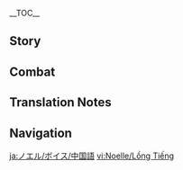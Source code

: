 {{CharacterTabs}}
{{LanguageTabs}}

__TOC__
==Story==
{{VO/Story
|character           = Noelle
|language            = zh
|language_s          = zh
|language_t          = zh-tw
|name_s              = 诺艾尔
|name_t              = 諾艾爾

<!-- Hello -->
|vo_01_01_title_s    = 初次见面…
|vo_01_01_title_t    = 初次見面…
|vo_01_01_subtitle   = Hello
|vo_01_01_file       = VO_{language}{character} Hello.ogg
|vo_01_01_tx_s       = 我是诺艾尔，西风骑士团的女仆，从今天起会陪你一起去冒险。如果遇到任何困扰或者麻烦，不用担心，我都会尽全力帮你解决的。嗯，现在就可以哦。
|vo_01_01_tx_t       = 我是諾艾爾，西風騎士團的女僕，從今天起會陪{{MC|你|妳}}一起去冒險。如果遇到任何困擾或者麻煩，不用擔心，我都會盡全力幫{{MC|你|妳}}解決的。嗯，現在就可以哦。
|vo_01_01_rm         = Wǒ shì Nuò'ài'ěr, Xīfēng Qíshì-tuán de nǚpú, cóng jīntiān qǐ huì péi nǐ yīqǐ qù màoxiǎn. Rúguǒ yùdào rènhé kùnrǎo huòzhě máfan, bùyòng dānxīn, wǒ dōuhuì jìnquánlì bāng nǐ jiějué de. Ǹg, xiànzài jiù kéyǐ o.

<!-- Chats -->
|vo_02_01_title_s    = 闲聊・帮忙
|vo_02_01_title_t    = 閒聊・幫忙
|vo_02_01_subtitle   = Chat: A Favor
|vo_02_01_file       = VO_{language}{character} Chat - A Favor.ogg
|vo_02_01_tx_s       = 交给我吧！什么都可以交给我！&mdash;&mdash;对了，你要拜托我做什么来着？我还没来得及听…
|vo_02_01_tx_t       = 交給我吧！什麼都可以交給我！&mdash;&mdash;對了，{{MC|你|妳}}要拜託我做什麼來著？我還沒來得及聽…
|vo_02_01_rm         = Jiāo géi wǒ ba! Shénme dōu kéyǐ jiāo géi wǒ! {{lmdash}}Duìle, nǐ yào bàituō wǒ zuò shénme láizhe? Wǒ háiméi láidéjí tīng...
|vo_02_02_title_s    = 闲聊・休息
|vo_02_02_title_t    = 閒聊・休息
|vo_02_02_subtitle   = Chat: Rest
|vo_02_02_file       = VO_{language}{character} Chat - Rest.ogg
|vo_02_02_tx_s       = 有点累了吗？那就在这里休息吧，我去为你沏茶，要全糖、半糖，还是无糖？
|vo_02_02_tx_t       = 有點累了嗎？那就在這裡休息吧，我去為{{MC|你|妳}}沏茶，要全糖、半糖，還是無糖？
|vo_02_02_rm_s       = Yǒudiǎn lèile ma? Nà jiù zài zhèli xiūxi ba, wǒ qù wèi nǐ qīchá, yào quántáng, bàntáng, háishì wútáng?
|vo_02_02_rm_t       = Yǒudiǎn lèile ma? Nà jiù zài zhèli xiūxí ba, wǒ qù wèi nǐ qīchá, yào quántáng, bàntáng, háishì wútáng?
|vo_02_03_title_s    = 闲聊・可靠
|vo_02_03_title_t    = 閒聊・可靠
|vo_02_03_subtitle   = Chat: Being Reliable
|vo_02_03_file       = VO_{language}{character} Chat - Being Reliable.ogg
|vo_02_03_tx_s       = 只要你需要我，我随时都会出现在你的身边。
|vo_02_03_tx_t       = 只要{{MC|你|妳}}需要我，我隨時都會出現在{{MC|你|妳}}的身邊。
|vo_02_03_rm         = Zhǐyào nǐ xūyào wǒ, wǒ suíshí dōuhuì chūxiàn zài nǐ shēnbiān.

<!-- Weather -->
|vo_03_01_title_s    = 下雨的时候…
|vo_03_01_title_t    = 下雨的時候…
|vo_03_01_subtitle   = When It Rains
|vo_03_01_file       = VO_{language}{character} When It Rains.ogg
|vo_03_01_tx_s       = 糟了，大家的衣服还晾在外面！我能不能现在回去收拾一下？
|vo_03_01_tx_t       = 糟了，大家的衣服還晾在外面！我能不能現在回去收拾一下？
|vo_03_01_rm         = Zāole, dàjiā de yīfú hái liàng zài wàimiàn! Wǒ néngbunéng xiànzài huíqù shōushí yīxià?
|vo_03_02_title_s    = 打雷的时候…
|vo_03_02_title_t    = 打雷的時候…
|vo_03_02_subtitle   = When Thunder Strikes
|vo_03_02_file       = VO_{language}{character} When Thunder Strikes.ogg
|vo_03_02_tx_s       = 遇到打雷还是待在屋子里比较好哦，如果有非出门不可的事，就交给我吧。
|vo_03_02_tx_t       = 遇到打雷還是待在屋子裡比較好哦，如果有非出門不可的事，就交給我吧。
|vo_03_02_rm         = Yùdào dǎléi háishì dài zài wūzi lǐ bǐjiào hǎo o, rúguǒ yǒu fēi chūmén bùkě de shì, jiù jiāo gěi wǒ ba.
|vo_03_03_title_s    = 阳光很好…
|vo_03_03_title_t    = 陽光很好…
|vo_03_03_subtitle   = When the Sun Is Out
|vo_03_03_file       = VO_{language}{character} When the Sun Is Out.ogg
|vo_03_03_tx_s       = 天气晴朗，不如做一些和「阳光」有关的事吧。欸？具体一点…只要能让你的心情也变得晴朗的事，都可以。
|vo_03_03_tx_t       = 天氣晴朗，不如做一些和「陽光」有關的事吧。欸？具體一點…只要能讓{{MC|你|妳}}的心情也變得晴朗的事，都可以。
|vo_03_03_rm_s       = Tiānqì qínglǎng, bùrú zuò yīxiē hé "yángguāng" yǒuguān de shì ba. Ei? Jùtǐ yīdiǎn... Zhǐyào néng ràng nǐ de xīnqíng yě biàn dé qínglǎng de shì, dōu kěyǐ.
|vo_03_03_rm_t       = Tiānqì qínglǎng, bùrú zuò yīxiē hàn "yángguāng" yǒuguān de shì ba. Ei? Jùtǐ yīdiǎn... Zhǐyào néng ràng nǐ de xīnqíng yě biàn dé qínglǎng de shì, dōu kěyǐ.
|vo_03_04_title_s    = 起风的时候…
|vo_03_04_title_t    = 起風的時候…
|vo_03_04_subtitle   = When It's Windy
|vo_03_04_file       = VO_{language}{character} When It's Windy.ogg
|vo_03_04_tx_s       = 听见了吗？是风神的声音。每到我心烦意乱的时候，听见风声就能平静下来。
|vo_03_04_tx_t       = 聽見了嗎？是風神的聲音。每到我心煩意亂的時候，聽見風聲就能平靜下來。
|vo_03_04_rm         = Tīngjiànle ma? Shì Fēngshén de shēngyīn. Měidào wǒ xīnfányìluàn de shíhòu, tīngjiàn fēngshēng jiùnéng píngjìng xiàlái.

<!-- Greetings -->
|vo_04_01_title_s    = 早上好…
|vo_04_01_title_t    = 早安…
|vo_04_01_subtitle   = Good Morning
|vo_04_01_file       = VO_{language}{character} Good Morning.ogg
|vo_04_01_tx_s       = 早上好，早餐已经做好了哦。我就待在你身边，如果哪里不合口味，请随时告诉我。
|vo_04_01_tx_t       = 早安，早餐已經做好了哦。我就待在{{MC|你|妳}}身邊，如果哪裡不合口味，請隨時告訴我。
|vo_04_01_rm_s       = Zǎoshanghǎo, zǎocān yǐjīng zuòhǎole o. Wǒ jiù dài zài nǐ shēnbiān, rúguǒ nǎlǐ bùhé kǒuwèi, qǐng suíshí gàosù wǒ.
|vo_04_01_rm_t       = Zǎo'ān, zǎocān yǐjīng zuòhǎole o. Wǒ jiù dài zài nǐ shēnbiān, rúguǒ nǎlǐ bùhé kǒuwèi, qǐng suíshí gàosù wǒ.
|vo_04_02_title_s    = 中午好…
|vo_04_02_title_t    = 午安…
|vo_04_02_subtitle   = Good Afternoon
|vo_04_02_file       = VO_{language}{character} Good Afternoon.ogg
|vo_04_02_tx_s       = 想要坐下来喝杯茶吗？我去为你准备。对了，我还顺手准备了厚云朵松饼，是我的拿手菜哦，请一定要尝一尝。
|vo_04_02_tx_t       = 想要坐下來喝杯茶嗎？我去為{{MC|你|妳}}準備。對了，我還順手準備了厚雲朵鬆餅，是我的拿手菜哦，請一定要嘗一嘗。
|vo_04_02_rm         = Xiǎngyào zuòxiàlái hē bēi chá ma? Wǒ qù wèi nǐ zhǔnbèi. Duìle, wǒ hái shùnshǒu zhǔnbèile Hòuyúnduǒ Sōngbǐng, shì wǒ de náshǒucài o, qǐng yīdìng yào chángyicháng.
|vo_04_03_title_s    = 晚上好…
|vo_04_03_title_t    = 晚上好…
|vo_04_03_subtitle   = Good Evening
|vo_04_03_file       = VO_{language}{character} Good Evening.ogg
|vo_04_03_tx_s       = 晚上是大家的休息时间，也是我最忙的时候…安柏洗好的发带放在哪了？凯亚新买的眼罩有几套？我会全部记住的，这是女仆的责任。
|vo_04_03_tx_t       = 晚上是大家的休息時間，也是我最忙的時候…安柏洗好的髮帶放在哪了？凱亞新買的眼罩有幾套？我會全部記住的，這是女僕的責任。
|vo_04_03_rm_s       = Wǎnshàng shì dàjiā de xiūxi shíjiān, yěshì wǒ zuì máng de shíhòu... Ānbó xǐhǎo de fǎdài fàng zàinǎle? Kǎiyà xīnmǎi de yǎnzhào yǒu jǐ tào? Wǒ huì quánbù jìzhù de, zhè shì nǚpú de zérèn.
|vo_04_03_rm_t       = Wǎnshàng shì dàjiā de xiūxí shíjiān, yěshì wǒ zuì máng de shíhòu... Ānbó xǐhǎo de fǎdài fàng zàinǎle? Kǎiyà xīnmǎi de yǎnzhào yǒu jǐ tào? Wǒ huì quánbù jìzhù de, zhè shì nǚpú de zérèn.
|vo_04_04_title_s    = 晚安…
|vo_04_04_title_t    = 晚安…
|vo_04_04_friendship = 4
|vo_04_04_subtitle   = Good Night
|vo_04_04_file       = VO_{language}{character} Good Night.ogg
|vo_04_04_tx_s       = 今天的冒险辛苦你了，请去休息吧。我还要回骑士团一趟…欸？要我守候你入睡吗？…唔…倒是没什么问题，不过…不是在捉弄我吧？
|vo_04_04_tx_t       = 今天的冒險辛苦{{MC|你|妳}}了，請去休息吧。我還要回騎士團一趟…欸？要我守候{{MC|你|妳}}入睡嗎？…唔…倒是沒什麼問題，不過…不是在捉弄我吧？
|vo_04_04_rm_s       = Jīntiān de màoxiǎn xīnkǔnǐle, qǐng qù xiūxi ba. Wǒ háiyào huí Qíshì-tuán yītàng... Ei? Yào wǒ shǒuhòu nǐ rùshuì ma? ...Wu... Dǎoshì méishénme wèntí, bùguò... Bùshì zài zhuōnòng wǒ ba?
|vo_04_04_rm_t       = Jīntiān de màoxiǎn xīnkǔnǐle, qǐng qù xiūxí ba. Wǒ háiyào huí Qíshì-tuán yītàng... Ei? Yào wǒ shǒuhòu nǐ rùshuì ma? ...Wu... Dǎoshì méishénme wèntí, bùguò... Bùshì zài zhuōnòng wǒ ba?

<!-- About -->
|vo_05_01_title_s    = 关于诺艾尔自己・自律
|vo_05_01_title_t    = 關於諾艾爾自己・自律
|vo_05_01_subtitle   = About {character}: Discipline
|vo_05_01_file       = VO_{language}{character} About {character} - Discipline.ogg
|vo_05_01_tx_s       = 我只是每天都做同样的事，和真正的骑士比起来还差远了…但这是通往骑士之路的修行，修行可不能只是嘴上说说而已啊。
|vo_05_01_tx_t       = 我只是每天都做同樣的事，和真正的騎士比起來還差遠了…但這是通往騎士之路的修行，修行可不能只是嘴上說說而已啊。
|vo_05_01_rm_s       = Wó zhǐshì měitiān dōu zuò tóngyàng de shì, hé zhēnzhèng de Qíshì bíqǐlái hái chāyuǎnle... Dàn zhè shì tōngwǎng Qíshì zhī lù de xiūxíng, xiūxíng bù kěnéng zhǐshì zuǐshàng shuōshuo éryǐ a.
|vo_05_01_rm_t       = Wó zhǐshì měitiān dōu zuò tóngyàng de shì, hàn zhēnzhèng de Qíshì bíqǐlái hái chāyuǎnle... Dàn zhè shì tōngwǎng Qíshì zhī lù de xiūxíng, xiūxíng bù kěnéng zhǐshì zuǐshàng shuōshuo éryǐ a.
|vo_05_02_title_s    = 关于诺艾尔自己・分歧
|vo_05_02_title_t    = 關於諾艾爾自己・分歧
|vo_05_02_subtitle   = About {character}: Disagreement
|vo_05_02_file       = VO_{language}{character} About {character} - Disagreement.ogg
|vo_05_02_tx_s       = 我有点不太擅长和别人争辩，很多时候说不清道理，还会惹别人生气，所以我就会先按我的想法去做，结果又被人说是「固执」了…我只是想用结果说服他而已，这也是「固执」吗？
|vo_05_02_tx_t       = 我有點不太擅長和別人爭辯，很多時候說不清道理，還會惹別人生氣，所以我就會先按我的想法去做，結果又被人說是「固執」了…我只是想用結果說服他而已，這也是「固執」嗎？
|vo_05_02_rm_s       = Wǒ yǒudiǎn bù tài shàncháng hé biérén zhēngbiàn, hěnduō shíhòu shuōbuqīng dàolǐ, háihuì rě biérén shēngqì, suǒyǐ wǒ jiùhuì xiān àn wǒ de xiǎngfǎ qù zuò, jiéguǒ yòu bèi rén shuō shì "gùzhí" le... Wǒ zhǐshì xiǎng yòng jiéguǒ shuōfú tā éryǐ, zhè yěshì "gùzhí" ma?
|vo_05_02_rm_t       = Wǒ yǒudiǎn bù tài shàncháng hàn biérén zhēngbiàn, hěnduō shíhòu shuōbuqīng dàolǐ, háihuì rě biérén shēngqì, suǒyǐ wǒ jiùhuì xiān àn wǒ de xiǎngfǎ qù zuò, jiéguǒ yòu bèi rén shuō shì "gùzhí" le... Wǒ zhǐshì xiǎng yòng jiéguǒ shuìfú tā éryǐ, zhè yěshì "gùzhí" ma?

<!-- About Us -->
|vo_06_01_title_s    = 关于我们・身份
|vo_06_01_title_t    = 關於我們・身分
|vo_06_01_subtitle   = About Us: Identities
|vo_06_01_file       = VO_{language}{character} About Us - Identities.ogg
|vo_06_01_tx_s       = 我的奉献是出于自由的奉献，「女仆」在我看来就是最自由的身份。厨师、园丁、战士、向导…你需要我是什么，我就是什么！
|vo_06_01_tx_t       = 我的奉獻是出於自由的奉獻，「女僕」在我看來就是最自由的身分。廚師、園丁、戰士、嚮導…{{MC|你|妳}}需要我是什麼，我就是什麼！
|vo_06_01_rm         = Wǒ de fèngxiàn shì chū yú zìyóu de fèngxiàn, "nǚpú" zài wǒ kànlái jiùshì zuì zìyóu de shēnfèn. Chúshī, yuándīng, zhànshì, xiàngdǎo... Nǐ xūyào wǒ shì shénme, wǒ jiùshì shénme!
|vo_06_02_title_s    = 关于我们・叮嘱
|vo_06_02_title_t    = 關於我們・叮囑
|vo_06_02_friendship = 6
|vo_06_02_subtitle   = About Us: Reminders
|vo_06_02_file       = VO_{language}{character} About Us - Reminders.ogg
|vo_06_02_tx_s       = 就算再怎么仓促，一日三餐也不能应付，不可以吃来历不明的东西，也不能光吃肉不吃蔬菜。对了，尽量不要喝冷水，对胃不好…唔，你不会在想「因为太麻烦所以还是交给诺艾尔」吧？唔唔…如果你真的这么想…好吧，还是交给我来吧！
|vo_06_02_tx_t       = 就算再怎麼倉促，一日三餐也不能應付，不可以吃來歷不明的東西，也不能光吃肉不吃蔬菜。對了，盡量不要喝冷水，對胃不好…唔，{{MC|你|妳}}不會在想「因為太麻煩所以還是交給諾艾爾」吧？唔唔…如果{{MC|你|妳}}真的這麼想…好吧，還是交給我來吧！
|vo_06_02_rm_s       = Jiùsuàn zài zěnme cāngcù, yī rì sāncān yě bùnéng yìngfù, bù kěyǐ chī láilì bùmíng de dōngxi, yě bùnéng guāng chī ròu bù chī shūcài. Duìle, jǐnliàng bùyào hē lěngshuǐ, duì wèi bùhǎo... Wu, nǐ bùhuì zài xiǎng "yīnwèi tài máfan suǒyǐ háishì jiāo gěi Nuò'ài'ěr" ba? Wuwu... Rúguǒ nǐ zhēn de zhème xiǎng... Hǎo ba, háishì jiāo gěi wǒ lái ba!
|vo_06_02_rm_t       = 
|vo_06_03_title_s    = 关于我们・欢迎会
|vo_06_03_title_t    = 關於我們・歡迎會
|vo_06_03_friendship = 6
|vo_06_03_quest      = For a Tomorrow Without Tears
|vo_06_03_subtitle   = About Us: Welcome Party
|vo_06_03_file       = VO_{language}{character} About Us - Welcome Party.ogg
|vo_06_03_tx_s       = 我听说了，你成为了西风骑士团的荣誉骑士，真是羡慕啊…那今后你就是我的前辈了。对了，应该为你举办一场热闹的欢迎会！我现在就去准备！
|vo_06_03_tx_t       = 我聽說了，{{MC|你|妳}}成為了西風騎士團的榮譽騎士，真是羡慕啊…那今後{{MC|你|妳}}就是我的前輩了。對了，應該為{{MC|你|妳}}舉辦一場熱鬧的歡迎會！我現在就去準備！
|vo_06_03_rm         = Wǒ tīngshuōle, nǐ chéngwéile Xīfēng Qíshì-tuán de Róngyù Qíshì, zhēnshi xiànmù a... Nà jīnhòu nǐ jiùshì wǒ de qiánbèile. Duìle, yīnggāi wèi nǐ jǔbàn yī chǎng rè'nào de huānyíng huì! Wǒ xiànzài jiù qù zhǔnbèi!

<!-- Miscellaneous I -->
|vo_07_01_title_s    = 关于「神之眼」…
|vo_07_01_title_t    = 關於「神之眼」…
|vo_07_01_friendship = 4
|vo_07_01_subtitle   = About the [[Vision]]
|vo_07_01_file       = VO_{language}{character} About the Vision.ogg
|vo_07_01_tx_s       = 说实话，有些失望…虽然这「神之眼」象征神明对我的肯定，但为什么不是「风」，而是与风的性质相差最远的「岩」呢？我觉得最适合西风骑士团的元素，毕竟还是…
|vo_07_01_tx_t       = 說實話，有點失望…雖然這「神之眼」象徵神明對我的肯定，但為什麼不是「風」，而是與風的性質相差最遠的「岩」呢？我覺得最適合西風騎士團的元素，畢竟還是…
|vo_07_01_rm_s       = Shuō shíhuà, yǒuxiē shīwàng... Suīrán zhè "Shénzhīyǎn" xiàngzhēng shénmíng duì wǒ de kěndìng, dàn wèishénme bùshì "Fēng", érshì yǔ fēng de xìngzhì xiāngchà zuì yuǎn de "Yán" de? Wǒ juéde zuì shìhé Xīfēng Qíshì-tuán de yuánsù, bìjìng háishì...
|vo_07_01_rm_t       = Shuō shíhuà, yǒuxiē shīwàng... Suīrán zhè "Shénzhīyǎn" xiàngzhēng shénmíng duì wǒ de kěndìng, dàn wèishénme bùshì "Fēng", érshì yǔ fēng de xìngzhí xiāngchà zuì yuǎn de "Yán" de? Wǒ juéde zuì shìhé Xīfēng Qíshì-tuán de yuánsù, bìjìng háishì...
|vo_07_02_title_s    = 有什么想要分享…
|vo_07_02_title_t    = 有什麼想要分享…
|vo_07_02_subtitle   = Something to Share
|vo_07_02_file       = VO_{language}{character} Something to Share.ogg
|vo_07_02_tx_s       = 其实我很喜欢闻酒的味道，可是现在的我还没到喝酒的年纪…虽然不止一次有偷偷尝的机会，但我都忍住了，还是把这份神秘感保留到我成年的那一天吧。
|vo_07_02_tx_t       = 其實我很喜歡聞酒的味道，可是現在的我還沒到喝酒的年紀…雖然不止一次有偷偷嘗的機會，但我都忍住了，還是把這份神秘感保留到我成年的那一天吧。
|vo_07_02_rm         = Qíshí wǒ hěn xǐhuān wén jiǔ de wèidào, kěshì xiànzài de wǒ háiméi dào hējiǔ de niánjì... Suīrán bùzhǐ yīcì yǒu tōutōu cháng de jīhuì, dàn wǒ dōu rěnzhùle, háishì bǎ zhè fèn shénmì gǎn bǎoliú dào wǒ chéngnián de nà yītiān ba.
|vo_07_03_title_s    = 感兴趣的见闻…
|vo_07_03_title_t    = 感興趣的見聞…
|vo_07_03_subtitle   = Interesting Things
|vo_07_03_file       = VO_{language}{character} Interesting Things.ogg
|vo_07_03_tx_s       = 女仆要严守秘密，所以我很喜欢玫瑰，玫瑰在蒙德就代表「守口如瓶」，它总是能提醒我…欸？在你的家乡，玫瑰代表「爱情」吗？…居、居然还有这么火热的含义啊…
|vo_07_03_tx_t       = 女僕要嚴守秘密，所以我很喜歡玫瑰，玫瑰在蒙德就代表「守口如瓶」，它總是能提醒我…欸？在{{MC|你|妳}}的家鄉，玫瑰代表「愛情」嗎？…居、居然還有這麼火熱的含義啊…
|vo_07_03_rm         = Nǚpú yào yánshǒu mìmì, suǒyǐ wǒ hěn xǐhuān méiguī, méiguī zài Méngdé jiù dàibiǎo "shǒukǒurúpíng", tā zǒngshì néng tíxǐng wǒ... Ei? Zài nǐ de jiāxiāng, méiguī dàibiǎo "àiqíng" ma? ...Jū, jūrán hái yǒu zhème huǒrè de hányì a...

<!-- About Others -->
|vo_08_01_title_s    = 关于安柏…
|vo_08_01_title_t    = 關於安柏…
|vo_08_01_friendship = 4
|vo_08_01_subtitle   = About [[Amber]]
|vo_08_01_file       = VO_{language}{character} About Amber.ogg
|vo_08_01_tx_s       = 她是我非常尊敬的前辈，实力很强不说，对人也很亲切。她还教我怎么做「兔兔伯爵」，你看，我会把它当成护身符带在身边，做得不错吧？
|vo_08_01_tx_t       = 她是我非常尊敬的前輩，實力很強不說，對人也很親切。她還教我怎麼做「兔兔伯爵」，{{MC|你|妳}}看，我會把它當成護身符帶在身邊，做得不錯吧？
|vo_08_01_rm         = Tā shì wǒ fēicháng zūnjìng de qiánbèi, shílì hěn qiáng bù shuō, duì rén yě hěn qīnqiè. Tā hái jiào wǒ zěnme zuò "Tùtù Bójué", nǐ kàn, wǒ huì bǎ tā dàngchéng hùshēnfú dài zài shēnbiān, zuò dé bùcuò ba?
|vo_08_02_title_s    = 关于可莉…
|vo_08_02_title_t    = 關於可莉…
|vo_08_02_friendship = 4
|vo_08_02_subtitle   = About [[Klee]]
|vo_08_02_file       = VO_{language}{character} About Klee.ogg
|vo_08_02_tx_s       = 我一直很想知道，她还这么小，是怎么正式成为骑士的。有一次向她请教经验，她还没听完我的话，就拉着我去骑士团外面玩炸弹…我以为这是什么修行，结果最后我和她都被琴团长关了禁闭…
|vo_08_02_tx_t       = 我一直很想知道，她還這麼小，是怎麼正式成為騎士的。有一次向她請教經驗，她還沒聽完我的話，就拉著我去騎士團外面玩炸彈…我以為這是什麼修行，結果最後我和她都被琴團長關了禁閉…
|vo_08_02_rm_s       = Wǒ yīzhí hěn xiǎng zhīdào, tā hái zhème xiǎo, shì zěnme zhèngshì chéngwéi Qíshì de. Yǒu yīcì xiàng tā qǐngjiào jīngyàn, tā háiméi tīngwán wǒ dehuà, jiù lāzhe wǒ qù Qíshì-tuán wàimiàn wán zhàdàn... Wǒ yǐwéi zhè shì shénme xiūxíng, jiéguǒ zuìhòu wǒ hé tā dōu bèi Qín-tuánzhǎng guānle jìnbì...
|vo_08_02_rm_t       = Wǒ yīzhí hěn xiǎng zhīdào, tā hái zhème xiǎo, shì zěnme zhèngshì chéngwéi Qíshì de. Yǒu yīcì xiàng tā qǐngjiào jīngyàn, tā háiméi tīngwán wǒ dehuà, jiù lāzhe wǒ qù Qíshì-tuán wàimiàn wán zhàdàn... Wǒ yǐwéi zhè shì shénme xiūxíng, jiéguǒ zuìhòu wǒ hàn tā dōu bèi Qín-tuánzhǎng guānle jìnbì...
|vo_08_03_title_s    = 关于琴…
|vo_08_03_title_t    = 關於琴…
|vo_08_03_friendship = 4
|vo_08_03_subtitle   = About [[Jean]]
|vo_08_03_file       = VO_{language}{character} About Jean.ogg
|vo_08_03_tx_s       = 琴团长一直都是我的榜样，我的实力和认真程度完全比不上她。她对别人就像对自己一样严格，所以如果有一天我能得到她的认可，那也是对我一直以来努力的最大肯定了。在那之前，我都是不会松懈的！
|vo_08_03_tx_t       = 琴團長一直都是我的榜樣，我的實力和認真程度完全比不上她。她對別人就像對自己一樣嚴格，所以如果有一天我能得到她的認可，那也是對我一直以來努力的最大肯定了。在那之前，我都是不會鬆懈的！
|vo_08_03_rm_s       = Qín-tuánzhǎng yīzhí dōu shì wǒ de bǎngyàng, wǒ de shílì hé rènzhēn chéngdù wánquán bǐbushàng tā. Tā duì biérén jiù xiàng duì zìjǐ yīyàng yán'gé, suǒyǐ rúguǒ yǒu yītiān wǒ néng dédào tā de rènkě, nà yěshì duì wǒ yīzhí yǐlái nǔlì de zuìdà kěndìngle. Zài nà zhīqián, wǒ doū shì bùhuì sōngxiè de!
|vo_08_03_rm_t       = Qín-tuánzhǎng yīzhí dōu shì wǒ de bǎngyàng, wǒ de shílì hàn rènzhēn chéngdù wánquán bǐbushàng tā. Tā duì biérén jiù xiàng duì zìjǐ yīyàng yán'gé, suǒyǐ rúguǒ yǒu yītiān wǒ néng dédào tā de rènkě, nà yěshì duì wǒ yīzhí yǐlái nǔlì de zuìdà kěndìngle. Zài nà zhīqián, wǒ doū shì bùhuì sōngxiè de!
|vo_08_04_title_s    = 关于法尔伽…
|vo_08_04_title_t    = 關於法爾伽…
|vo_08_04_friendship = 4
|vo_08_04_subtitle   = About [[Varka]]
|vo_08_04_file       = VO_{language}{character} About Varka.ogg
|vo_08_04_tx_s       = 本来我想跟着他的队伍一起去冒险，履行女仆的责任，但大团长说我留在蒙德他才不会有后顾之忧…大团长这么器重我，我特别开心！虽然后来我知道大团长不只对我一个人说了这句话，不过…器重就是器重嘛。
|vo_08_04_tx_t       = 本來我想跟著他的隊伍一起去冒險，履行女僕的責任，但大團長說我留在蒙德他才不會有後顧之憂…大團長這麼器重我，我很開心！雖然後來我知道大團長不只對我一個人說了這句話，不過…器重就是器重嘛。
|vo_08_04_rm         = Běnlái wǒ xiǎng gēnzhe tā de duìwǔ yīqǐ qù màoxiǎn, lǚxíng nǚpú de zérèn, dàn Dà-tuánzhǎng shuō wǒ liú zài Méngdé tā cái bùhuì yǒu hòugù zhī yōu... Dà-tuánzhǎng zhème qìzhòng wǒ, wǒ tèbié kāixīn! Suīrán hòulái wǒ zhīdào Dà-tuánzhǎng bùzhǐ duì wǒ yīgèrén shuōle zhè jù huà, bùguò... qìzhòng jiùshì qìzhòng ma.
|vo_08_05_title_s    = 关于凯亚…
|vo_08_05_title_t    = 關於凱亞…
|vo_08_05_friendship = 4
|vo_08_05_subtitle   = About [[Kaeya]]
|vo_08_05_file       = VO_{language}{character} About Kaeya.ogg
|vo_08_05_tx_s       = 他很神秘，来如影，去如风，每天都有很重要的任务要去处理。他还经常会给我安排一些小任务，就好像我已经是他的小队成员了一样…嗯？只是跑腿？不不不，虽然确实是跑腿，可是我很珍惜的！
|vo_08_05_tx_t       = 他很神秘，來如影，去如風，每天都有很重要的任務要去處理。他還經常會給我安排一些小任務，就好像我已經是他的小隊成員了一樣…嗯？只是跑腿？不不不，雖然確實是跑腿，可是我很珍惜的！
|vo_08_05_rm_s       = Tā hěn shénmì, lái rú yǐng, qù rú fēng, měitiān dōu yǒu hěn zhòngyào de rènwù yào qù chǔlǐ. Tā hái jīngcháng huì gěi wǒ ānpái yīxiē xiǎo rènwù, jiù hǎoxiàng wǒ yǐjīng shì tā de xiǎoduì chéngyuánle yīyàng... Ǹg? Zhǐshì pǎotuǐ? Bùbùbù, suīrán quèshí shì pǎotuǐ, kěshì wǒ hěn zhēnxī de!
|vo_08_05_rm_t       = Tā hěn shénmì, lái rú yǐng, qù rú fēng, měitiān dōu yǒu hěn zhòngyào de rènwù yào qù chǔlǐ. Tā hái jīngcháng huì gěi wǒ ānpái yīxiē xiǎo rènwù, jiù hǎoxiàng wǒ yǐjīng shì tā de xiǎoduì chéngyuánle yīyàng... Ǹg? Zhǐshì pǎotuǐ? Bùbùbù, suīrán quèshí shì pǎotuǐ, kěshì wǒ hěn zhēnxí de!
|vo_08_06_title_s    = 关于班尼特…
|vo_08_06_title_t    = 關於班尼特…
|vo_08_06_friendship = 4
|vo_08_06_subtitle   = About [[Bennett]]
|vo_08_06_file       = VO_{language}{character} About Bennett.ogg
|vo_08_06_tx_s       = 他不止一次来邀请我，说什么比起骑士团，还是冒险家协会更适合我…虽然我是会像一个普通的冒险家一样，帮他照顾他的老爹们，但…骑士团对我来说有特别的意义，而且我也不想认输…嗯，果然还是没法答应。
|vo_08_06_tx_t       = 他不止一次來邀請我，說什麼比起騎士團，還是冒險家協會更適合我…雖然我是會像一個普通的冒險家一樣，幫他照顧他的老爹們，但…騎士團對我來說有特別的意義，而且我也不想認輸…嗯，果然還是沒法答應。
|vo_08_06_rm         = Tā bùzhǐ yīcì lái yāoqǐng wǒ, shuō shénme bǐ qǐ Qíshì-tuán, háishì Màoxiǎn-jiā Xiéhuì gèng shìhé wǒ... Suīrán wǒ shì huì xiàng yīgè pǔtōng de Màoxiǎn-jiā yīyàng, bāng tā zhàogù tā de lǎodiēmen, dàn... Qíshì-tuán duì wǒ lái shuō yǒu tèbié de yìyì, érqiě wǒ yě bùxiǎng rènshū... Ǹg, guǒrán háishì méi fǎ dāyìng.
|vo_08_07_title_s    = 关于菲谢尔・茶点
|vo_08_07_title_t    = 關於菲謝爾・茶點
|vo_08_07_friendship = 4
|vo_08_07_subtitle   = About [[Fischl]]: Tea
|vo_08_07_file       = VO_{language}{character} About Fischl - Background.ogg
|vo_08_07_tx_s       = 她好像是从别的世界来的，其他的我也不清楚…不过她好像很喜欢骑士团的图书馆，总是在那里看书。我打扫的时候会送去一些热乎乎的茶点，她每次都会感谢我，还会说很多听不明白，但都很夸张的话…
|vo_08_07_tx_t       = 她好像是從別的世界來的，其他的我也不清楚…不過她好像很喜歡騎士團的圖書館，總是在那裡看書。我打掃的時候會送去一些熱呼呼的茶點，她每次都會感謝我，還會說很多聽不明白，但都很誇張的話…
|vo_08_07_rm         = Tā hǎoxiàng shì cóng bié de shìjiè lái de, qítā de wǒ yě bù qīngchǔ... Bùguò tā hǎoxiàng hěn xǐhuān Qíshì-tuán de túshūguǎn, zǒngshì zài nàlǐ kànshū. Wǒ dǎsǎo de shíhòu huì sòngqù yīxiē rèhūhū de chádiǎn, tā měicì dōuhuì gǎnxiè wǒ, hái huì shuō hěnduō tīng bù míngbái, dàn dōu hěn kuāzhāng dehuà...
|vo_08_08_title_s    = 关于菲谢尔・身世
|vo_08_08_title_t    = 關於菲謝爾・身世
|vo_08_08_friendship = 6
|vo_08_08_subtitle   = About Fischl: Background
|vo_08_08_file       = VO_{language}{character} About Fischl - Tea.ogg
|vo_08_08_tx_s       = 以前我打扫图书馆的时候，记得有本书叫《菲谢尔皇女夜谭》，我还以为只是幻想小说…但没想到，里面的主人公居然真的存在！能有一本自己的传记，她一定很厉害吧。
|vo_08_08_tx_t       = 以前我打掃圖書館的時候，記得有本書叫《菲謝爾皇女夜譚》，我還以為只是幻想小說…但沒想到，裡面的主人公居然真的存在！能有一本自己的傳記，她一定很厲害吧。
|vo_08_08_rm         = Yǐqián wǒ dǎsǎo túshūguǎn de shíhòu, jìdé yǒu běn shū jiào "Fēixiè'ěr Huángnǚ Yètán", wǒ hái yǐwéi zhǐshì huànxiǎng xiǎoshuō... Dàn méi xiǎngdào, lǐmiàn de zhǔréngōng jūrán zhēnde cúnzài! Néngyǒu yīběn zìjǐ de zhuànjì, tā yīdìng hěn lìhài ba.
|vo_08_09_title_s    = 关于芭芭拉…
|vo_08_09_title_t    = 關於芭芭拉…
|vo_08_09_friendship = 4
|vo_08_09_subtitle   = About [[Barbara]]
|vo_08_09_file       = VO_{language}{character} About Barbara.ogg
|vo_08_09_tx_s       = 我们经常在一起喝茶，有时候她会轻轻哼出很好听的调子，告诉我灵感来了。虽然我对音乐给不出什么实用的建议…但能跟芭芭拉享受这样的时光，我真的非常高兴！
|vo_08_09_tx_t       = 我們經常在一起喝茶，有時候她會輕輕哼出很好聽的調子，告訴我靈感來了。雖然我對音樂給不出什麼實用的建議…但能跟芭芭拉享受這樣的時光，我真的非常高興！
|vo_08_09_rm         = Wǒmen jīngcháng zài yīqǐ hēchá, yǒu shíhòu tā huì qīngqīng hēngchū hěn hǎotīng de diàozi, gàosù wǒ línggǎn láile. Suīrán wǒ duì yīnyuè gěibuchū shénme shíyòng de jiànyì... Dàn néng gēn Bābālā xiǎngshòu zhèyàng de shíguāng, wǒ zhēnde fēicháng gāoxìng!

<!-- More About -->
|vo_09_01_title_s    = 想要了解诺艾尔・其一
|vo_09_01_title_t    = 想要瞭解諾艾爾・其一
|vo_09_01_subtitle   = More About {character}: I
|vo_09_01_file       = VO_{language}{character} More About {character} - 01.ogg
|vo_09_01_tx_s       = 是需要我帮忙吗？哦…只是想和我聊聊天，好吧，如果这就算帮上了你的忙，那想聊多久都可以。
|vo_09_01_tx_t       = 是需要我幫忙嗎？哦…只是想和我聊聊天，好吧，如果這就算幫上了{{MC|你|妳}}的忙，那想聊多久都可以。
|vo_09_01_rm_s       = Shì xūyào wǒ bāngmáng ma? O... Zhǐshì xiǎng hé wǒ liáoliáotiān, hǎoba, rúguǒ zhè jiùsuàn bāngshàngle nǐ de máng, nà xiǎng liáo duōjiǔ dōu kěyǐ.
|vo_09_01_rm_t       = Shì xūyào wǒ bāngmáng ma? O... Zhǐshì xiǎng hàn wǒ liáoliáotiān, hǎoba, rúguǒ zhè jiùsuàn bāngshàngle nǐ de máng, nà xiǎng liáo duōjiǔ dōu kěyǐ.
|vo_09_02_title_s    = 想要了解诺艾尔・其二
|vo_09_02_title_t    = 想要瞭解諾艾爾・其二
|vo_09_02_friendship = 3
|vo_09_02_subtitle   = More About {character}: II
|vo_09_02_file       = VO_{language}{character} More About {character} - 02.ogg
|vo_09_02_tx_s       = 没关系，什么样的事都可以交给我，不用照顾我的感受的…欸？那不是「女仆」而是「工具」？唔…工具做了很多事也不一定会开心吧，但我为你做的每件事，我都很有成就感哦。
|vo_09_02_tx_t       = 沒關係，什麼樣的事都可以交給我，不用照顧我的感受的…欸？那不是「女僕」而是「工具」？唔…工具做了很多事也不一定會開心吧，但我為{{MC|你|妳}}做的每件事，我都很有成就感哦。
|vo_09_02_rm         = Méiguānxì, shénmeyàng de shì dōu kěyǐ jiāo gěi wǒ, bùyòng zhàogù wǒ de gǎnshòu de... Ei? Nà bùshì "nǚpú" érshì "gōngjù"? Wu... Gōngjù zuòle hěnduō shì yě bùyīdìng huì kāixīn ba, dàn wǒ wèi nǐ zuò de měi jiàn shì, wǒ dōu hěn yǒu chéngjiùgǎn o.
|vo_09_03_title_s    = 想要了解诺艾尔・其三
|vo_09_03_title_t    = 想要瞭解諾艾爾・其三
|vo_09_03_friendship = 4
|vo_09_03_subtitle   = More About {character}: III
|vo_09_03_file       = VO_{language}{character} More About {character} - 03.ogg
|vo_09_03_tx_s       = 这、这些点心是送给我的吗？不不不，这怎么好意思呢？那…那我也要做很多点心作为回报！我现在就去，马上就去！半个小时…呜，最多一个小时就做好了。你可以先去做别的事，茶点很快就会热乎乎地端到你的面前！
|vo_09_03_tx_t       = 這、這些點心是送給我的嗎？不不不，這怎麼好意思呢？那…那我也要做很多點心作為回報！我現在就去，馬上就去！半個小時…嗚，最多一個小時就做好了。{{MC|你|妳}}可以先去做別的事，茶點很快就會熱呼呼地端到{{MC|你|妳}}的面前！
|vo_09_03_rm         = Zhè, zhèxiē diǎnxīn shì sòng gěi wǒ de ma? Bùbùbù, zhè zěnme hǎoyìsi ne? Nà... nà wǒ yě yào zuò hěnduō diǎnxīn zuòwéi huíbào! Wǒ xiànzài jiù qù, mǎshàng jiù qù! Bàn gè xiǎoshí... Wu, zuìduō yīgè xiǎoshí jiù zuò hǎole. Nǐ kěyǐ xiān qù zuò bié de shì, chádiǎn hěn kuài jiù huì rèhūhū de duān dào nǐ de miànqián!
|vo_09_04_title_s    = 想要了解诺艾尔・其四
|vo_09_04_title_t    = 想要瞭解諾艾爾・其四
|vo_09_04_friendship = 5
|vo_09_04_subtitle   = More About {character}: IV
|vo_09_04_file       = VO_{language}{character} More About {character} - 04.ogg
|vo_09_04_tx_s       = 我每天做的都是一些琐碎的小事，但只要这些小事能帮到你的冒险、你的生活，我就会很开心…因为你的道谢，会让我觉得这些小事，也都有小小的意义。
|vo_09_04_tx_t       = 我每天做的都是一些瑣碎的小事，但只要這些小事能幫到{{MC|你|妳}}的冒險、{{MC|你|妳}}的生活，我就會很開心…因為{{MC|你|妳}}的道謝，會讓我覺得這些小事，也都有小小的意義。
|vo_09_04_rm         = Wǒ měitiān zuò de dōushì yīxiē suǒsuì de xiǎoshì, dàn zhǐyào zhèxiē xiǎoshì néng bāng dào nǐ de màoxiǎn, nǐ de shēnghuó, wǒ jiù huì hěn kāixīn... Yīnwèi nǐ de dàoxiè, huì ràng wǒ juéde zhèxiē xiǎoshì, yě dōu yǒu xiǎoxiǎo de yìyì.
|vo_09_05_title_s    = 想要了解诺艾尔・其五
|vo_09_05_title_t    = 想要瞭解諾艾爾・其五
|vo_09_05_friendship = 6
|vo_09_05_subtitle   = More About {character}: V
|vo_09_05_file       = VO_{language}{character} More About {character} - 05.ogg
|vo_09_05_tx_s       = 我是为骑士团服务的女仆，也一直想要帮到更多人的忙。但不知不觉，用在你身上的时间已经变得越来越多了…唉，像我这样自私的做法，是不是…不太好？
|vo_09_05_tx_t       = 我是為騎士團服務的女僕，也一直想要幫到更多人的忙。但不知不覺，用在{{MC|你|妳}}身上的時間已經變得越來越多了…唉，像我這樣自私的做法，是不是…不太好？
|vo_09_05_rm         = Wǒ shì wèi Qíshì-tuán fúwù de nǚpú, yě yīzhí xiǎngyào bāng dào gèngduō rén de máng. Dàn bùzhībùjué, yòng zài nǐ shēnshang de shíjiān yǐjīng biàn dé yuèláiyuèduōle... Ai, xiàng wǒ zhèyàng zìsī de zuòfǎ, shì bùshì... bù tài hǎo?

<!-- Miscellaneous II -->
|vo_10_01_title_s    = 诺艾尔的爱好…
|vo_10_01_title_t    = 諾艾爾的愛好…
|vo_10_01_subtitle   = {character}'s Hobbies
|vo_10_01_file       = VO_{language}{character} Hobbies.ogg
|vo_10_01_tx_s       = 爱好吗？我最喜欢洗各种各样的东西，洗衣服，洗地板，洗窗户，看到脏东西变干净我就会特别有成就感…欸？是指「休息时的爱好」？我想想…嗯，果然还是洗东西！
|vo_10_01_tx_t       = 愛好嗎？我最喜歡洗各種各樣的東西，洗衣服，洗地板，洗窗戶，看到髒東西變乾淨我就會特別有成就感…欸？是指「休息時的愛好」？我想想…嗯，果然還是洗東西！
|vo_10_01_rm_s       = Àihào ma? Wǒ zuì xǐhuān xǐ gèzhǒnggèyàng de dōngxi, xǐ yīfú, xǐ dìbǎn, xǐ chuānghù, kàndào zàng dōngxi biàn gānjìng wǒ jiù huì tèbié yǒu chéngjiùgǎn... Ei? Shì zhǐ "xiūxi shí de àihào"? Wǒ xiǎngxiǎng... Ǹg, guǒrán háishì xǐ dōngxi!
|vo_10_01_rm_t       = Àihào ma? Wǒ zuì xǐhuān xǐ gèzhǒnggèyàng de dōngxī, xǐ yīfú, xǐ dìbǎn, xǐ chuānghù, kàndào zàng dōngxī biàn gānjìng wǒ jiù huì tèbié yǒu chéngjiùgǎn... Ei? Shì zhǐ "xiūxí shí de àihào"? Wǒ xiǎngxiǎng... Ǹg, guǒrán háishì xǐ dōngxī!
|vo_10_02_title_s    = 诺艾尔的烦恼…
|vo_10_02_title_t    = 諾艾爾的煩惱…
|vo_10_02_subtitle   = {character}'s Troubles
|vo_10_02_file       = VO_{language}{character} Troubles.ogg
|vo_10_02_tx_s       = 该怎么用最少的预算、采购到最多最好的物资呢…我试过一个人跑去璃月比对所有商铺的价格、再一个人把东西全都搬回来…但那次花的时间太长，琴团长差点以为我在路上被风魔龙吃掉了…
|vo_10_02_tx_t       = 該怎麼用最少的預算、採購到最多最好的物資呢…我試過一個人跑去璃月比對所有商鋪的價格、再一個人把東西全都搬回來…但那次花的時間太長，琴團長差點以為我在路上被風魔龍吃掉了…
|vo_10_02_rm_s       = Gāi zěnme yòng zuìshǎo de yùsuàn, cǎigòu dào zuìduō zuìhǎo de wùzī ne... Wǒ shìguò yīgèrén pǎo qù Líyuè bǐduì suǒyǒu shāngpù de jiàgé, zài yīgèrén bǎ dōngxi quándōu bān huílái... Dàn nàcì huā de shíjiān tài cháng, Qín-tuánzhǎng chàdiǎn yǐwéi wǒ zài lùshàng bèi Fēngmólóng chī diàole...
|vo_10_02_rm_t       = 
|vo_10_03_title_s    = 喜欢的食物…
|vo_10_03_title_t    = 喜歡的食物…
|vo_10_03_subtitle   = Favorite Food
|vo_10_03_file       = VO_{language}{character} Favorite Food.ogg
|vo_10_03_tx_s       = 当然是「满足沙拉」，蒙德的自然水土汇于一盘，营养均衡，热量也不会超标…你问吃不腻吗？当然不会，很好吃的！我已经吃了十年了。
|vo_10_03_tx_t       = 當然是「滿足沙拉」，蒙德的自然水土匯於一盤，營養均衡，熱量也不會超標…{{MC|你|妳}}問吃不膩嗎？當然不會，很好吃的！我已經吃了十年了。
|vo_10_03_rm         = Dāngrán shì "Mǎnzú Shālā", Méngdé de zìrán shuǐtǔ huìyú yī pán, yíngyǎng jūnhéng, rèliàng yě bùhuì chāobiāo... Nǐ wèn chībunì ma? Dāngrán bùhuì, hěn hàochī de! Wǒ yǐjīng chīle shíniánle.
|vo_10_04_title_s    = 讨厌的食物…
|vo_10_04_title_t    = 討厭的食物…
|vo_10_04_subtitle   = Least Favorite Food
|vo_10_04_file       = VO_{language}{character} Least Favorite Food.ogg
|vo_10_04_tx_s       = 我不挑食！但有一种情况会让我比较头疼…宴会上的一大桌菜，作为女仆，每一道菜都必须自己先尝一尝。但这样一口接一口…唉，太罪恶了。
|vo_10_04_tx_t       = 我不挑食！但有一種情況會讓我比較頭痛…宴會上的一大桌菜，作為女僕，每一道菜都必須自己先嘗一嘗。但這樣一口接一口…唉，太罪惡了。
|vo_10_04_rm         = Wǒ bù tiāoshí! Dàn yǒu yīzhǒng qíngkuàng huì ràng wǒ bǐjiào tóuténg... Yànhuì shàng de yī dàzhuō cài, zuòwéi nǚpú, měi yīdào cài dōu bìxū zìjǐ xiān chángyicháng. Dàn zhèyàng yīkǒu jiē yīkǒu... Ai, tài zuì'èle.

<!-- Receiving a Gift -->
|vo_11_01_title_s    = 收到赠礼・其一
|vo_11_01_title_t    = 收到贈禮・其一
|vo_11_01_subtitle   = Receiving a Gift: I
|vo_11_01_file       = VO_{language}{character} Receiving a Gift - 01.ogg
|vo_11_01_tx_s       = 能把普通的菜肴做得那么好吃…我对你的钦佩，又多了一些！
|vo_11_01_tx_t       = 能把普通的菜餚做得那麼好吃…我對{{MC|你|妳}}的欽佩，又多了一些！
|vo_11_01_rm         = 
|vo_11_02_title_s    = 收到赠礼・其二
|vo_11_02_title_t    = 收到贈禮・其二
|vo_11_02_subtitle   = Receiving a Gift: II
|vo_11_02_file       = VO_{language}{character} Receiving a Gift - 02.ogg
|vo_11_02_tx_s       = 味道真好。我也要向你学习！再怎么说，这也是女仆的职责…
|vo_11_02_tx_t       = 味道真好。我也要向{{MC|你|妳}}學習！再怎麼說，這也是女僕的職責…
|vo_11_02_rm         = 
|vo_11_03_title_s    = 收到赠礼・其三
|vo_11_03_title_t    = 收到贈禮・其三
|vo_11_03_subtitle   = Receiving a Gift: III
|vo_11_03_file       = VO_{language}{character} Receiving a Gift - 03.ogg
|vo_11_03_tx_s       = 热量…会不会已经超过一整天的份额了…
|vo_11_03_tx_t       = 熱量…會不會已經超過一整天的份額了…
|vo_11_03_rm         = 

<!-- Birthday -->
|vo_12_01_title_s    = 生日…
|vo_12_01_title_t    = 生日…
|vo_12_01_subtitle   = Birthday
|vo_12_01_file       = VO_{language}{character} Birthday.ogg
|vo_12_01_tx_s       = 每天都忙于冒险，是不是积压了很多琐事来不及处理？今天我就是你的专属女仆，全都交给我吧！还有…在这最棒的一天，祝你生日快乐！
|vo_12_01_tx_t       = 每天都忙於冒險，是不是積壓了很多瑣事來不及處理？今天我就是{{MC|你|妳}}的專屬女僕，全都交給我吧！還有…在這最棒的一天，祝{{MC|你|妳}}生日快樂！
|vo_12_01_rm         = Měitiān dōu mángyú màoxiǎn, shìbushì jīyāle hěnduō suǒshì láibují chúlǐ? Jīntiān wǒ jiù shì nǐ de zhuānshǔ nǚpú, quán dōu jiāo géi wǒ ba! Háiyǒu... zài zhè zuì bàng de yītiān, zhù nǐ shēngrì kuàilè!

<!-- Feelings About Ascension -->
|vo_13_01_title_s    = 突破的感受・起
|vo_13_01_title_t    = 突破的感受・起
|vo_13_01_ascension  = 1
|vo_13_01_subtitle   = Feelings About Ascension: Intro
|vo_13_01_file       = VO_{language}{character} Feelings About Ascension -  01.ogg
|vo_13_01_tx_s       = 这就是…新的力量？谢谢你，这样我就能帮到更多人了。
|vo_13_01_tx_t       = 這就是…新的力量？謝謝{{MC|你|妳}}，這樣我就能幫到更多人了。
|vo_13_01_rm         = Zhè jiùshì... xīn de lìliàng? Xièxiè nǐ, zhèyàng wǒ jiù néng bāngdào gèngduō rénle.
|vo_13_02_title_s    = 突破的感受・承
|vo_13_02_title_t    = 突破的感受・承
|vo_13_02_ascension  = 2
|vo_13_02_subtitle   = Feelings About Ascension: Building Up
|vo_13_02_file       = VO_{language}{character} Feelings About Ascension -  02.ogg
|vo_13_02_tx_s       = 还不能满足，在成为正式的西风骑士之前，我都要加倍努力。
|vo_13_02_tx_t       = 還不能滿足，在成為正式的西風騎士之前，我都要加倍努力。
|vo_13_02_rm         = Hái bùnéng mǎnzú, zài chéngwéi zhèngshì de Xīfēng Qíshì zhīqián, wǒ dōu yào jiābèi nǔlì.
|vo_13_03_title_s    = 突破的感受・转
|vo_13_03_title_t    = 突破的感受・轉
|vo_13_03_ascension  = 4
|vo_13_03_subtitle   = Feelings About Ascension: Climax
|vo_13_03_file       = VO_{language}{character} Feelings About Ascension -  03.ogg
|vo_13_03_tx_s       = 多亏了能和你一起冒险，我才获得了这么多的成长。明明女仆的职责是为你排忧解难，结果反倒是让你为我花了这么多心思…
|vo_13_03_tx_t       = 多虧了能和{{MC|你|妳}}一起冒險，我才獲得了這麼多的成長。明明女僕的職責是為你排憂解難，結果反倒是讓{{MC|你|妳}}為我花了這麼多心思…
|vo_13_03_rm_s       = Duōkuīle néng hé nǐ yīqǐ màoxiǎn, wǒ cái huòdéle zhème duō de chéngzhǎng. Míngmíng nǚpú de zhízé shì wèi nǐ páiyōujiěnán, jiéguǒ fǎndǎo shì ràng nǐ wèi wǒ huāle zhème duō xīnsī...
|vo_13_03_rm_t       = Duōkuīle néng hàn nǐ yīqǐ màoxiǎn, wǒ cái huòdéle zhème duō de chéngzhǎng. Míngmíng nǚpú de zhízé shì wèi nǐ páiyōujiěnán, jiéguǒ fǎndǎo shì ràng nǐ wèi wǒ huāle zhème duō xīnsī...
|vo_13_04_title_s    = 突破的感受・合
|vo_13_04_title_t    = 突破的感受・合
|vo_13_04_ascension  = 6
|vo_13_04_subtitle   = Feelings About Ascension: Conclusion
|vo_13_04_file       = VO_{language}{character} Feelings About Ascension -  04.ogg
|vo_13_04_tx_s       = 蒙德城的大家都说我变得比以前更可靠了，还说我马上就能成为真正的西风骑士了，但其实我…什么？你也这么觉得？呃…谢谢你能这么说，这是对我最好的夸奖！
|vo_13_04_tx_t       = 蒙德城的大家都說我變得比以前更可靠了，還說我馬上就能成為真正的西風騎士了，但其實我…什麼？{{MC|你|妳}}也這麼覺得？呃…謝謝{{MC|你|妳}}能這麼說，這是對我最好的誇獎！
|vo_13_04_rm         = Méngdé-chéng de dàjiā dōu shuō wǒ biàn dé bǐ yǐqián gèng kěkàole, hái shuō wǒ mǎshàng jiù néng chéngwéi zhēnzhèng de Xīfēng Qíshìle, dàn qíshí wǒ... Shénme? Nǐ yě zhème juéde? E... Xièxiè nǐ néng zhème shuō, zhèshì duì wǒ zuìhǎo de kuājiǎng!
}}

==Combat==
{{Combat VO
|character           = Noelle
|language            = zh
|name_s              = 诺艾尔
|name_t              = 諾艾爾

<!-- Elemental Skill -->
|skill_1_tx_s        = 岩石的重量，令人安心。
|skill_1_tx_t        = 岩石的重量，令人安心。
|skill_1_rm          = Yánshí de zhòngliàng, lìngrén ānxīn.
|skill_2_tx_s        = 一定要干净利落。
|skill_2_tx_t        = 一定要乾淨俐落。
|skill_2_rm_s        = Yīdìng yào gānjìng lìluo.
|skill_2_rm_t        = Yīdìng yào gānjìng lìluò.
|skill_3_tx_s        = 交给我吧。
|skill_3_tx_t        = 交給我吧。
|skill_3_rm          = Jiāo gěi wǒ ba.

<!-- Elemental Burst -->
|burst_1_tx_s        = 该打扫战场了。
|burst_1_tx_t        = 該打掃戰場了。
|burst_1_rm          = Gāi dǎsǎo zhànchǎngle.
|burst_2_tx_s        = 我会注意骑士的风度。
|burst_2_tx_t        = 我會注意騎士的風度。
|burst_2_rm          = Wǒ huì zhùyì Qíshì dì fēngdù.
|burst_3_tx_s        = 我会注意女仆的礼仪。
|burst_3_tx_t        = 我會注意女僕的禮儀。
|burst_3_rm          = Wǒ huì zhùyì nǚpú de lǐyí.

<!-- Sprint Start -->
|sprint-s_1_tx_s     = 应该赶得上。
|sprint-s_1_tx_t     = 應該趕得上。
|sprint-s_1_rm       = Yīnggāi gǎndéshàng.
|sprint-s_2_tx_s     = 还有人需要帮忙。
|sprint-s_2_tx_t     = 還有人需要幫忙。
|sprint-s_2_rm       = Háiyǒu rén xūyào bāngmáng.
|sprint-s_3_file     = Sprint Start 03,Sprint Start 04,Sprint Start 05

<!-- Sprint End -->

<!-- Deploying Wind Glider -->
|glider_1_file       = Deploying Wind Glider 01,Deploying Wind Glider 02,Deploying Wind Glider 03

<!-- Disengaging Wind Glider -->

<!-- Opening Treasure Chest -->
|chest_1_tx_s        = 心满意足。
|chest_1_tx_t        = 心滿意足。
|chest_1_rm          = Xīnmǎnyìzú.
|chest_2_tx_s        = 真高兴…
|chest_2_tx_t        = 真高興…
|chest_2_rm          = Zhēn gāoxìng...
|chest_3_tx_s        = 这些宝藏积灰了，先清洗一下！
|chest_3_tx_t        = 這些寶藏蒙灰了，先清洗一下！
|chest_3_rm          = Zhèxiē bǎozàng jīhuīle, xiān qīngxǐ yīxià!

<!-- Low HP -->
|low-hp_1_tx_s       = 没关系，轻伤而已。
|low-hp_1_tx_t       = 沒關係，輕傷而已。
|low-hp_1_rm         = Méiguānxì, qīng shāng éryǐ.
|low-hp_2_tx_s       = 唔，衣服都弄脏了…
|low-hp_2_tx_t       = 唔，衣服都弄髒了…
|low-hp_2_rm         = Wú, yīfú dōu nòng zāngle...
|low-hp_3_tx_s       = 我不会退缩的。
|low-hp_3_tx_t       = 我不會退縮的。
|low-hp_3_rm         = Wǒ bùhuì tuìsuō de.

<!-- Ally at Low HP -->
|ally-low-hp_1_tx_s  = 别动，小心伤口，我来治疗！
|ally-low-hp_1_tx_t  = 別動，小心傷口，我來治療！
|ally-low-hp_1_rm    = Bié dòng, xiǎoxīn shāngkǒu, wǒ lái zhìliáo!
|ally-low-hp_2_tx_s  = 交给我吧！换我来！
|ally-low-hp_2_tx_t  = 交給我吧！換我來！
|ally-low-hp_2_rm    = Jiāo gěi wǒ ba! Huàn wǒ lái!

<!-- Fallen -->
|fallen_1_tx_s       = 让骑士团…蒙羞了…
|fallen_1_tx_t       = 讓騎士團…蒙羞了…
|fallen_1_rm         = Ràng Qíshì-tuán... méngxiūle...
|fallen_2_tx_s       = 我还想…保护大家…
|fallen_2_tx_t       = 我還想…保護大家…
|fallen_2_rm         = Wǒ háixiǎng... bǎohù dàjiā...
|fallen_3_tx_s       = 再见了…主人…
|fallen_3_tx_t       = 再見了…主人…
|fallen_3_rm         = Zàijiànle... Zhǔrén...

<!-- Light Hit Taken -->
|hit-l_1_file        = Light Hit Taken 01,Light Hit Taken 02,Light Hit Taken 03,Light Hit Taken 04,Light Hit Taken 05,Light Hit Taken 06

<!-- Heavy Hit Taken -->
|hit-h_1_file        = Heavy Hit Taken 02
|hit-h_1_tx_s        = 唔…失态了。
|hit-h_1_tx_t        = 唔…失態了。
|hit-h_1_rm          = Wu... shītàile.
|hit-h_2_file        = Heavy Hit Taken 01,Heavy Hit Taken 03,Heavy Hit Taken 04,Heavy Hit Taken 05,Heavy Hit Taken 06

<!-- Joining Party -->
|join_1_tx_s         = 真高兴…啊、嗯。
|join_1_tx_t         = 真高興…啊、嗯。
|join_1_rm           = Zhēn gāoxìng... A, ǹg.
|join_2_tx_s         = 一定会保护你。
|join_2_tx_t         = 一定會保護{{MC|你|妳}}。
|join_2_rm           = Yīdìng huì bǎohù nǐ.
|join_3_tx_s         = 嗯，如你所愿。
|join_3_tx_t         = 嗯，如{{MC|你|妳}}所願。
|join_3_rm           = Ǹg, rú nǐ suǒ yuàn.

<!-- Character Idles -->

<!-- Light Attack -->
|atk-l_1_file        = Light Attack 01,Light Attack 02,Light Attack 03,Light Attack 04,Light Attack 05,Light Attack 06,Light Attack 07

<!-- Mid Attack -->
|atk-m_1_file        = Mid Attack 01,Mid Attack 02,Mid Attack 03,Mid Attack 04,Mid Attack 05,Mid Attack 06

<!-- Heavy Attack -->
|atk-h_1_file        = Heavy Attack 01,Heavy Attack 02,Heavy Attack 03

<!-- Climbing -->
|climb_1_file        = Climbing 01,Climbing 02,Climbing 03

<!-- Climbing Breath -->
|climb-b_1_file      = Climbing Breath 01,Climbing Breath 02,Climbing Breath 03,Climbing Breath 04,Climbing Breath 05

<!-- Jumping -->
|jump_1_file         = Jumping 01,Jumping 02,Jumping 03,Jumping 04,Jumping 05
}}

==Translation Notes==
{{Reflist|group=TN •}}

==Navigation==
{{Character Navbox|VO-ZH}}

[[ja:ノエル/ボイス/中国語]]
[[vi:Noelle/Lồng Tiếng]]